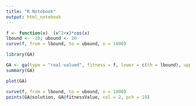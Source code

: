 ```yaml
---
title: "R Notebook"
output: html_notebook
---
```


```r
f <- function(x)  (x^2+x)*cos(x)
lbound <- -10; ubound <- 10
curve(f, from = lbound, to = ubound, n = 1000)
```

```r
library(GA)
```

```r
GA <- ga(type = "real-valued", fitness = f, lower = c(th = lbound), upper = ubound)
summary(GA)
```

```r
plot(GA)
```

```r
curve(f, from = lbound, to = ubound, n = 1000)
points(GA@solution, GA@fitnessValue, col = 2, pch = 19)
```

